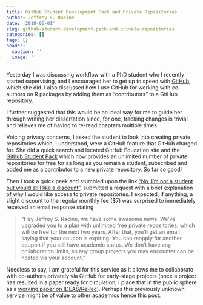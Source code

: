 ```yaml
---
title: GitHub Student Development Pack and Private Repositories
author: Jeffrey S. Racine
date: '2018-06-01'
slug: github-student-development-pack-and-private-repositories
categories: []
tags: []
header:
  caption: ''
  image: ''
---
```


Yesterday I was discussing workflow with a PhD student who I recently started supervising, and I encouraged her to get up to speed with [GitHub](https://github.com), which she did. I also discussed how I use GitHub for working with co-authors on R packages by adding them as "contributors" to a GitHub repository. 

I further suggested that this would be an ideal way for me to guide her through writing her dissertation since, for one, tracking changes is trivial and relieves me of having to re-read chapters multiple times. 

Voicing privacy concerns, I asked the student to look into creating private repositories which, I understood, were a GitHub feature that GitHub charged for. She did a quick search and located GitHub Education site and the [Github Student Pack](https://education.github.com/pack/join) which now provides an unlimited number of private repositories for free for as long as you remain a student, subscribed and added me as a contributor to a new private repository. So far so good!

Then I took a quick peek and stumbled upon the link ["No, I'm not a student but would still like a discount"](https://education.github.com/discount_requests/new), submitted a request with a brief explanation of why I would like access to private repositories. I expected, if anything, a slight discount to the regular monthly fee ($7) was surprised to immediately received an email response stating

> "Hey Jeffrey S. Racine, we have some awesome news. We've upgraded you to a plan with unlimited free private repositories, which will be free for the next two years. After that, you'll get an email saying that your coupon is expiring. You can reapply for another coupon if you still have academic status. We don't have any collaboration limits, so any group projects you may encounter can be hosted via your account."

Needless to say, I am grateful for this service as it allows me to collaborate with co-authors privately via GitHub for early-stage projects (once a project has resulted in a paper ready for circulation, I place that in the public sphere as a [working paper on IDEAS/RePec](https://ideas.repec.org/s/mcm/deptwp.html)). Perhaps this previously unknown service might be of value to other academics hence this post.